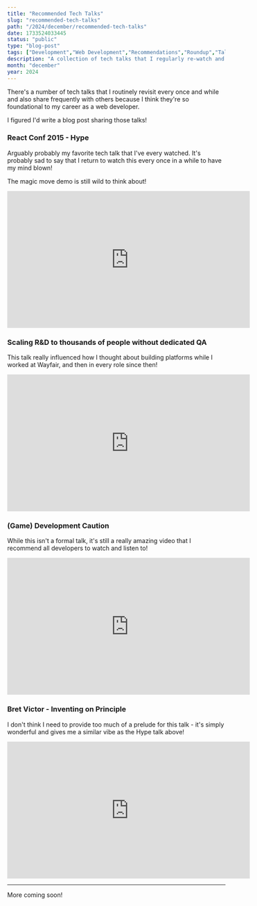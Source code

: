 ```yaml
---
title: "Recommended Tech Talks"
slug: "recommended-tech-talks"
path: "/2024/december/recommended-tech-talks"
date: 1733524033445
status: "public"
type: "blog-post"
tags: ["Development","Web Development","Recommendations","Roundup","Talks"]
description: "A collection of tech talks that I regularly re-watch and also recommend to everyone!"
month: "december"
year: 2024
---
```



There's a number of tech talks that I routinely revisit every once and while and also share frequently with others because I think they're so foundational to my career as a web developer. 

I figured I'd write a blog post sharing those talks!

### React Conf 2015 - Hype

Arguably probably my favorite tech talk that I've every watched. It's probably sad to say that I return to watch this every once in a while to have my mind blown!

The magic move demo is still wild to think about!

<iframe width="560" height="315" src="https://www.youtube.com/embed/z5e7kWSHWTg?si=ZCBLY3nogYHx-OJZ" title="YouTube video player" frameBorder="0" allow="accelerometer; autoplay; clipboard-write; encrypted-media; gyroscope; picture-in-picture; web-share" referrerPolicy="strict-origin-when-cross-origin" allowFullScreen></iframe>

### Scaling R&D to thousands of people without dedicated QA

This talk really influenced how I thought about building platforms while I worked at Wayfair, and then in every role since then!

<iframe width="560" height="315" src="https://www.youtube.com/embed/O3JpS_kvP0g?si=wCdxjr5UpaQTTGoh" title="YouTube video player" frameBorder="0" allow="accelerometer; autoplay; clipboard-write; encrypted-media; gyroscope; picture-in-picture; web-share" referrerPolicy="strict-origin-when-cross-origin" allowFullScreen></iframe>

### (Game) Development Caution

While this isn't a formal talk, it's still a really amazing video that I recommend all developers to watch and listen to!

<iframe width="560" height="315" src="https://www.youtube.com/embed/LMVQ30c7TcA?si=D6CJtar_sqdMUDij" title="YouTube video player" frameBorder="0" allow="accelerometer; autoplay; clipboard-write; encrypted-media; gyroscope; picture-in-picture; web-share" referrerPolicy="strict-origin-when-cross-origin" allowFullScreen></iframe>

### Bret Victor - Inventing on Principle

I don't think I need to provide too much of a prelude for this talk - it's simply wonderful and gives me a similar vibe as the Hype talk above!

<iframe width="560" height="315" src="https://www.youtube.com/embed/PUv66718DII?si=pvMxDtzXViq-q0IW" title="YouTube video player" frameBorder="0" allow="accelerometer; autoplay; clipboard-write; encrypted-media; gyroscope; picture-in-picture; web-share" referrerPolicy="strict-origin-when-cross-origin" allowFullScreen></iframe>

---

More coming soon!
